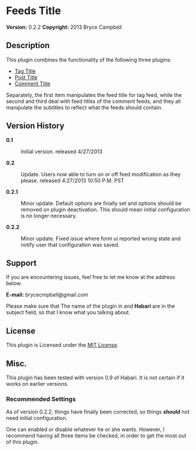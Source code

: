 = Feeds Title =
'''Version:''' 0.2.2
'''Copyright:''' 2013 Bryce Campbell

==Description== 

This plugin  combines the functionality of the following three plugins:

<ul>
<li>[https://github.com/bryceac/TagTitle Tag Title]</li>
<li>[https://github.com/bryceac/PostTitle Post Title]</li>
<li>[https://github.com/bryceac/CommentTitle Comment Title]</li>
</ul>

Separately, the first item manipulates the feed title for tag feed, while the second and third deal with feed titles of the comment feeds, and they all manipulate the subtitles to reflect what the feeds should contain.
== Version History ==

<dl>
<dt>'''0.1'''</dt><dd>Initial version. released 4/27/2013</dd>
<dt>'''0.2'''</dt><dd>Update. Users now able to turn on or off feed modification as they please. released 4:27/2013 10:50 P.M. PST</dd>
<dt>'''0.2.1'''</dt><dd>Minor update. Default options are finally set and options should be removed on plugin deactivation. This should mean initial configuration is no longer necessary.</dd>
<dt>'''0.2.2'''</dt><dd>Minor update. Fixed issue where form ui reported wrong state and notify user that configuration was saved.</dd>
</dl>

== Support ==

If you are encountering issues, feel free to let me know at the address below.

'''E-mail:''' brycecmpbell@gmail.com

Please make sure that The name of the plugin in and '''Habari''' are in the subject field, so that I know what you talking about.

== License ==

This plugin is Licensed under the [http://opensource.org/licenses/MIT MIT License].

== Misc. ==

This plugin has been tested with version 0.9 of Habari. It is not certain if it works on earlier versions.

===Recommended Settings===

As of version 0.2.2, things have finally been corrected, so things '''should''' not need initial configuration.

One can enabled or disable whatever he or she wants. However, I recommend having all three items be checked, in order to get the most out of this plugin.
